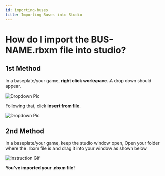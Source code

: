 ```yaml
---
id: importing-buses
title: Importing Buses into Studio
---
```


# How do I import the BUS-NAME.rbxm file into studio?

## **1st Method**   
In a baseplate/your game, **right click workspace**. A drop down should appear.

![Dropdown Pic](https://cdn.discordapp.com/attachments/1109301713464205315/1116170014119182366/image.png)

Following that, click **insert from file**.

![Dropdown Pic](https://cdn.discordapp.com/attachments/1109301713464205315/1116170352817606666/image.png)




## **2nd Method**   
In a baseplate/your game, keep the studio window open,
Open your folder where the .rbxm file is and drag it into your window as shown below

![Instruction Gif](https://cdn.discordapp.com/attachments/1109301713464205315/1116171906090029107/2023-06-07_21-06-45_online-video-cutter.com.gif)



**You've imported your .rbxm file!**
